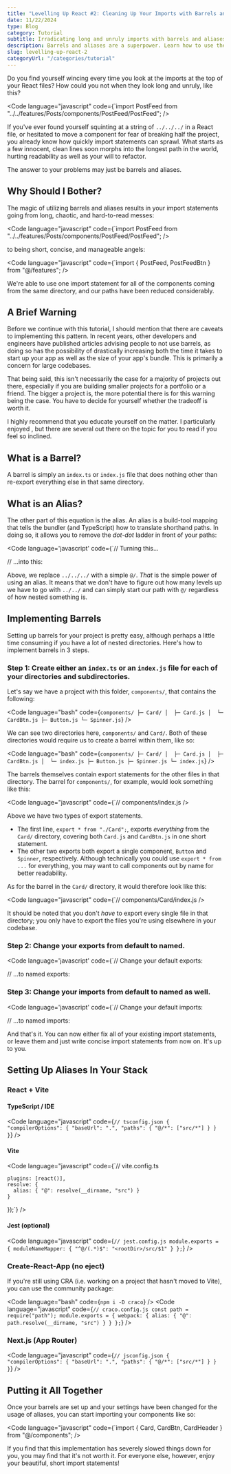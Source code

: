 ```yaml
---
title: "Levelling Up React #2: Cleaning Up Your Imports with Barrels and Aliases"
date: 11/22/2024
type: Blog
category: Tutorial
subtitle: Irradicating long and unruly imports with barrels and aliases
description: Barrels and aliases are a superpower. Learn how to use them in your projects to manage your imports with grace.
slug: levelling-up-react-2
categoryUrl: "/categories/tutorial"
---
```


Do you find yourself wincing every time you look at the imports at the top of your React files? How could you not when they look long and unruly, like this?

<Code
  language="javascript"
  code={`import PostFeed from "../../features/Posts/components/PostFeed/PostFeed";
/>

If you've ever found yourself squinting at a string of `../../../` in a React file, or hesitated to move a component for fear of breaking half the project, you already know how quickly import statements can sprawl. What starts as a few innocent, clean lines soon morphs into the longest path in the world, hurting readability as well as your will to refactor.

The answer to your problems may just be barrels and aliases.

## Why Should I Bother?

The magic of utilizing barrels and aliases results in your import statements going from long, chaotic, and hard-to-read messes:

<Code
  language="javascript"
  code={`import PostFeed from "../../features/Posts/components/PostFeed/PostFeed";
/>

to being short, concise, and manageable angels:

<Code
  language="javascript"
  code={`import { PostFeed, PostFeedBtn } from "@/features";
/>

We're able to use one import statement for all of the components coming from the same directory, and our paths have been reduced considerably.

## A Brief Warning

Before we continue with this tutorial, I should mention that there are caveats to implementing this pattern. In recent years, other developers and engineers have published articles advising people to not use barrels, as doing so has the possibility of drastically increasing both the time it takes to start up your app as well as the size of your app's bundle. This is primarily a concern for large codebases.

That being said, this isn't necessarily the case for a majority of projects out there, especially if you are building smaller projects for a portfolio or a friend. The bigger a project is, the more potential there is for this warning being the case. You have to decide for yourself whether the tradeoff is worth it.

I highly recommend that you educate yourself on the matter. I particularly enjoyed <span className="external-link-container"><ExternalLinkWiggleDemo url="https://marvinh.dev/blog/speeding-up-javascript-ecosystem-part-7/" text='this blog post' /></span>, but there are several out there on the topic for you to read if you feel so inclined.

## What is a Barrel?

A <span class="text-pink-500">barrel</span> is simply an `index.ts` or `index.js` file that does nothing other than re-export everything else in that same directory.

## What is an Alias?

The other part of this equation is the <span class="text-pink-500">alias</span>. An alias is a build-tool mapping that tells the bundler (and TypeScript) how to translate shorthand paths. In doing so, it allows you to remove the _dot-dot_ ladder in front of your paths:

<Code language='javascript' code={`// Turning this...

// ...into this:

Above, we replace `../../../` with a simple `@/`. _That_ is the simple power of using an alias. It means that we don't have to figure out how many levels up we have to go with `../../` and can simply start our path with `@/` regardless of how nested something is.

## Implementing Barrels

Setting up barrels for your project is pretty easy, although perhaps a little time consuming if you have a lot of nested directories. Here's how to implement barrels in 3 steps.

### Step 1: Create either an `index.ts` or an `index.js` file for each of your directories and subdirectories.

Let's say we have a project with this folder, `components/`, that contains the following:

<Code
  language="bash"
  code={`components/
├─ Card/
│  ├─ Card.js
│  └─ CardBtn.js
├─ Button.js
└─ Spinner.js`}
/>

We can see two directories here, `components/` and `Card/`. Both of these directories would require us to create a barrel within them, like so:

<Code
  language="bash"
  code={`components/
├─ Card/
│  ├─ Card.js
│  ├─ CardBtn.js
│  └─ index.js
├─ Button.js
├─ Spinner.js
└─ index.js`}
/>

The barrels themselves contain export statements for the other files in that directory. The barrel for `components/`, for example, would look something like this:

<Code
  language="javascript"
  code={`// components/index.js
/>

Above we have two types of export statements.

- The first line, `export * from "./Card";`, exports _everything_ from the `Card/` directory, covering both `Card.js` and `CardBtn.js` in one short statement.
- The other two exports both export a single component, `Button` and `Spinner`, respectively. Although technically you could use `export * from ...` for everything, you may want to call components out by name for better readability.

As for the barrel in the `Card/` directory, it would therefore look like this:

<Code
  language="javascript"
  code={`// components/Card/index.js
/>

It should be noted that you don't _have_ to export every single file in that directory; you only have to export the files you're using elsewhere in your codebase.

### Step 2: Change your exports from default to named.

<Code language='javascript' code={`// Change your default exports:

// ...to named exports:

### Step 3: Change your imports from default to named as well.

<Code language='javascript' code={`// Change your default imports:

// ...to named imports:

And that's it. You can now either fix all of your existing import statements, or leave them and just write concise import statements from now on. It's up to you.

## Setting Up Aliases In Your Stack

### React + Vite

#### TypeScript / IDE

<Code
  language="javascript"
  code={`// tsconfig.json
{
    "compilerOptions": {
      "baseUrl": ".",
      "paths": { "@/*": ["src/*"] }
    }
}`}
/>

#### Vite

<Code language="javascript" code={`// vite.config.ts

    plugins: [react()],
    resolve: {
      alias: { "@": resolve(__dirname, "src") }
    }
});`} />

#### Jest (optional)

<Code
  language="javascript"
  code={`// jest.config.js
module.exports = {
    moduleNameMapper: { "^@/(.*)$": "<rootDir>/src/$1" }
};`}
/>

### Create-React-App (no eject)

If you're still using CRA (i.e. working on a project that hasn't moved to Vite), you can use the community package:

<Code language="bash" code={`npm i -D craco`} />
<Code
  language="javascript"
  code={`// craco.config.js
const path = require("path");
module.exports = {
    webpack: {
      alias: { "@": path.resolve(__dirname, "src") }
    }
};`}
/>

### Next.js (App Router)

<Code
  language="javascript"
  code={`// jsconfig.json
{
    "compilerOptions": {
      "baseUrl": ".",
      "paths": { "@/*": ["src/*"] }
    }
}`}
/>

## Putting it All Together

Once your barrels are set up and your settings have been changed for the usage of aliases, you can start importing your components like so:

<Code
  language="javascript"
  code={`import { Card, CardBtn, CardHeader } from "@/components";
/>

If you find that this implementation has severely slowed things down for you, you may find that it's not worth it. For everyone else, however, enjoy your beautiful, short import statements!
